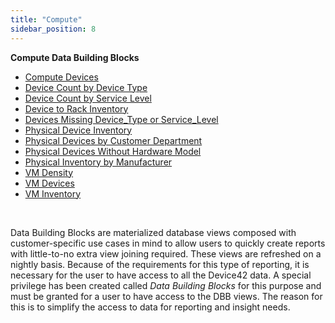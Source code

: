 ```yaml
---
title: "Compute"
sidebar_position: 8
---
```


**Compute Data Building Blocks**

- [Compute Devices](reports/dbb-cookbook/compute-devices.md)
- [Device Count by Device Type](reports/dbb-cookbook/device-count-by-device-type.md)
- [Device Count by Service Level](reports/dbb-cookbook/device-count-by-service-level.md)
- [Device to Rack Inventory](reports/dbb-cookbook/device-to-rack-inventory.md)
- [Devices Missing Device_Type or Service_Level](reports/dbb-cookbook/devices-missing-device_type-or-service_level.md)
- [Physical Device Inventory](reports/dbb-cookbook/physical-device-inventory.md)
- [Physical Devices by Customer Department](reports/dbb-cookbook/physical-devices-by-customer-department.md)
- [Physical Devices Without Hardware Model](reports/dbb-cookbook/physical-devices-without-hardware-model.md)
- [Physical Inventory by Manufacturer](reports/dbb-cookbook/physical-inventory-by-manufacturer.md)
- [VM Density](reports/dbb-cookbook/vm-density.md)
- [VM Devices](reports/dbb-cookbook/vm-devices.md)
- [VM Inventory](reports/dbb-cookbook/vm-inventory.md)

 

Data Building Blocks are materialized database views composed with customer-specific use cases in mind to allow users to quickly create reports with little-to-no extra view joining required. These views are refreshed on a nightly basis. Because of the requirements for this type of reporting, it is necessary for the user to have access to all the Device42 data. A special privilege has been created called _Data Building Blocks_ for this purpose and must be granted for a user to have access to the DBB views. The reason for this is to simplify the access to data for reporting and insight needs.
